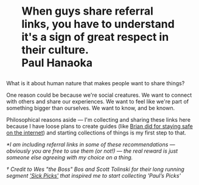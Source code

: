 # <figure className='m-0'>When guys share referral links, you have to understand it's a sign of great respect in their culture. <figcaption> Paul Hanaoka</figcaption></figure>

What is it about human nature that makes people want to share things? 

One reason could be because we're social creatures. We want to connect with others and share our experiences. We want to feel like we're part of something bigger than ourselves. We want to know, and be known. 

Philosophical reasons aside &mdash; I'm collecting and sharing these links here because I have loose plans to create guides (like [Brian did for staying safe on the internet](https://brianlovin.com/security?referer=https://paul.hanaoka.co)) and starting collections of things is my first step to that.

_*I am including referral links in some of these recommendations &mdash; obviously you are free to use them (or not!) &mdash; the real reward is just someone else agreeing with my choice on a thing._

_† Credit to Wes "the Boss" Bos and Scott Tolinski for their long running segment ['Sick Picks'](https://syntax.fm/sickpicks) that inspired me to start collecting 'Paul’s Picks'_